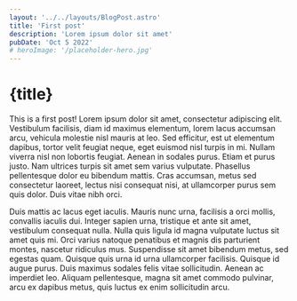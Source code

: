 ```yaml
---
layout: '../../layouts/BlogPost.astro'
title: 'First post'
description: 'Lorem ipsum dolor sit amet'
pubDate: 'Oct 5 2022'
# heroImage: '/placeholder-hero.jpg'
---
```



# {title}

This is a first post!
Lorem ipsum dolor sit amet, consectetur adipiscing elit. Vestibulum facilisis, diam id maximus elementum, lorem lacus accumsan arcu, vehicula molestie nisl mauris at leo. Sed efficitur, est ut elementum dapibus, tortor velit feugiat neque, eget euismod nisl turpis in mi. Nullam viverra nisl non lobortis feugiat. Aenean in sodales purus. Etiam et purus justo. Nam ultrices turpis sit amet sem varius vulputate. Phasellus pellentesque dolor eu bibendum mattis. Cras accumsan, metus sed consectetur laoreet, lectus nisi consequat nisi, at ullamcorper purus sem quis dolor. Duis vitae nibh orci.

Duis mattis ac lacus eget iaculis. Mauris nunc urna, facilisis a orci mollis, convallis iaculis dui. Integer sapien urna, tristique et ante sit amet, vestibulum consequat nulla. Nulla quis ligula id magna vulputate luctus sit amet quis mi. Orci varius natoque penatibus et magnis dis parturient montes, nascetur ridiculus mus. Suspendisse sit amet bibendum metus, sed egestas quam. Quisque quis urna id urna ullamcorper facilisis. Quisque id augue purus. Duis maximus sodales felis vitae sollicitudin. Aenean ac imperdiet leo. Aliquam pellentesque, magna sit amet commodo pulvinar, arcu ex dapibus metus, quis luctus ex enim sollicitudin arcu.
